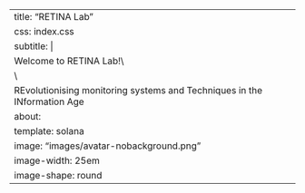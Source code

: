 ---
title: "RETINA Lab"
css: index.css
subtitle: |
 Welcome to RETINA Lab!\
 \
 REvolutionising monitoring systems and Techniques in the INformation Age
about:
  template: solana
  image: "images/avatar-nobackground.png"
  image-width: 25em
  image-shape: round
---